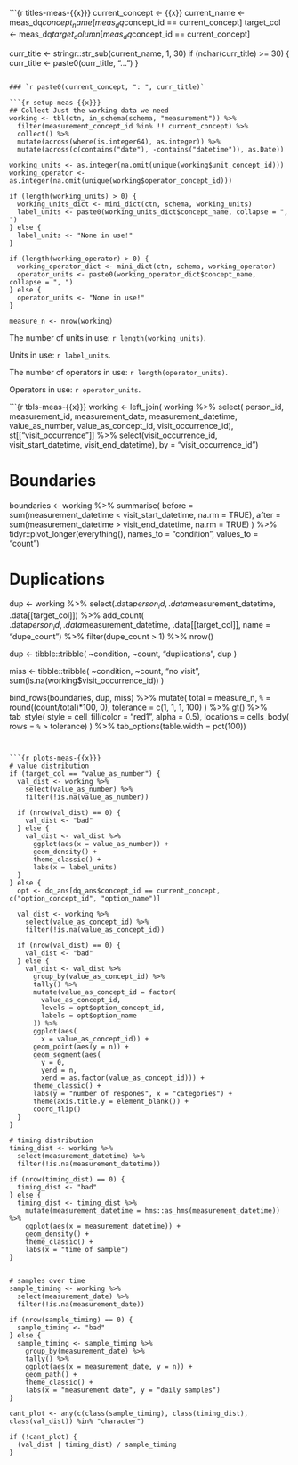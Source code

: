 ```{r titles-meas-{{x}}}
current_concept <- {{x}}
current_name <- meas_dq$concept_name[meas_dq$concept_id == current_concept]
target_col <- meas_dq$target_column[meas_dq$concept_id == current_concept]

curr_title <- stringr::str_sub(current_name, 1, 30)
if (nchar(curr_title) >= 30) {
  curr_title <- paste0(curr_title, "...")
}
```

### `r paste0(current_concept, ": ", curr_title)`

```{r setup-meas-{{x}}}
## Collect Just the working data we need
working <- tbl(ctn, in_schema(schema, "measurement")) %>%
  filter(measurement_concept_id %in% !! current_concept) %>%
  collect() %>%
  mutate(across(where(is.integer64), as.integer)) %>%
  mutate(across(c(contains("date"), -contains("datetime")), as.Date))

working_units <- as.integer(na.omit(unique(working$unit_concept_id)))
working_operator <- as.integer(na.omit(unique(working$operator_concept_id)))

if (length(working_units) > 0) {
  working_units_dict <- mini_dict(ctn, schema, working_units)
  label_units <- paste0(working_units_dict$concept_name, collapse = ", ")
} else {
  label_units <- "None in use!"
}

if (length(working_operator) > 0) {
  working_operator_dict <- mini_dict(ctn, schema, working_operator)
  operator_units <- paste0(working_operator_dict$concept_name, collapse = ", ")
} else {
  operator_units <- "None in use!"
}

measure_n <- nrow(working)
```

The number of units in use: `r length(working_units)`.

Units in use: `r label_units`.

The number of operators in use: `r length(operator_units)`.

Operators in use: `r operator_units`.

```{r tbls-meas-{{x}}}
working <- left_join(
  working %>%
    select(
      person_id,
      measurement_id,
      measurement_date,
      measurement_datetime,
      value_as_number,
      value_as_concept_id,
      visit_occurrence_id),
  st[["visit_occurrence"]] %>%
      select(visit_occurrence_id, visit_start_datetime, visit_end_datetime),
  by = "visit_occurrence_id")

# Boundaries
boundaries <- working %>%
  summarise(
    before = sum(measurement_datetime < visit_start_datetime, na.rm = TRUE),
    after = sum(measurement_datetime > visit_end_datetime, na.rm = TRUE)
  ) %>%
  tidyr::pivot_longer(everything(), names_to = "condition", values_to = "count")

# Duplications
dup <- working %>%
  select(.data$person_id, .data$measurement_datetime, .data[[target_col]]) %>%
  add_count(
    .data$person_id, .data$measurement_datetime, .data[[target_col]],
    name = "dupe_count") %>% 
  filter(dupe_count > 1) %>%
  nrow()

dup <- tibble::tribble(
  ~condition, ~count,
  "duplications", dup
)

miss <- tibble::tribble(
  ~condition, ~count,
  "no visit", sum(is.na(working$visit_occurrence_id))
)

bind_rows(boundaries, dup, miss) %>%
  mutate(
    total = measure_n,
    `%` = round((count/total)*100, 0),
    tolerance = c(1, 1, 1, 100)
  ) %>%
  gt() %>%
  tab_style(
    style = cell_fill(color = "red1", alpha = 0.5),
    locations = cells_body(
      rows = `%` > tolerance)
  ) %>%
  tab_options(table.width = pct(100))
```


```{r plots-meas-{{x}}}
# value distribution
if (target_col == "value_as_number") {
  val_dist <- working %>%
    select(value_as_number) %>%
    filter(!is.na(value_as_number))
  
  if (nrow(val_dist) == 0) {
    val_dist <- "bad"
  } else {
    val_dist <- val_dist %>%
      ggplot(aes(x = value_as_number)) +
      geom_density() +
      theme_classic() +
      labs(x = label_units)
  }
} else {
  opt <- dq_ans[dq_ans$concept_id == current_concept, c("option_concept_id", "option_name")]
  
  val_dist <- working %>%
    select(value_as_concept_id) %>%
    filter(!is.na(value_as_concept_id))
  
  if (nrow(val_dist) == 0) {
    val_dist <- "bad"
  } else {
    val_dist <- val_dist %>%
      group_by(value_as_concept_id) %>%
      tally() %>%
      mutate(value_as_concept_id = factor(
        value_as_concept_id,
        levels = opt$option_concept_id,
        labels = opt$option_name
      )) %>%
      ggplot(aes(
        x = value_as_concept_id)) +
      geom_point(aes(y = n)) +
      geom_segment(aes(
        y = 0,
        yend = n,
        xend = as.factor(value_as_concept_id))) +
      theme_classic() +
      labs(y = "number of respones", x = "categories") +
      theme(axis.title.y = element_blank()) +
      coord_flip()
  }
}

# timing distribution
timing_dist <- working %>%
  select(measurement_datetime) %>%
  filter(!is.na(measurement_datetime))

if (nrow(timing_dist) == 0) {
  timing_dist <- "bad"
} else {
  timing_dist <- timing_dist %>%
    mutate(measurement_datetime = hms::as_hms(measurement_datetime)) %>%
    ggplot(aes(x = measurement_datetime)) +
    geom_density() +
    theme_classic() +
    labs(x = "time of sample")
}


# samples over time
sample_timing <- working %>%
  select(measurement_date) %>%
  filter(!is.na(measurement_date))

if (nrow(sample_timing) == 0) {
  sample_timing <- "bad"
} else {
  sample_timing <- sample_timing %>%
    group_by(measurement_date) %>%
    tally() %>%
    ggplot(aes(x = measurement_date, y = n)) +
    geom_path() +
    theme_classic() +
    labs(x = "measurement date", y = "daily samples")
}

cant_plot <- any(c(class(sample_timing), class(timing_dist), class(val_dist)) %in% "character")

if (!cant_plot) {
  (val_dist | timing_dist) / sample_timing
}
```
